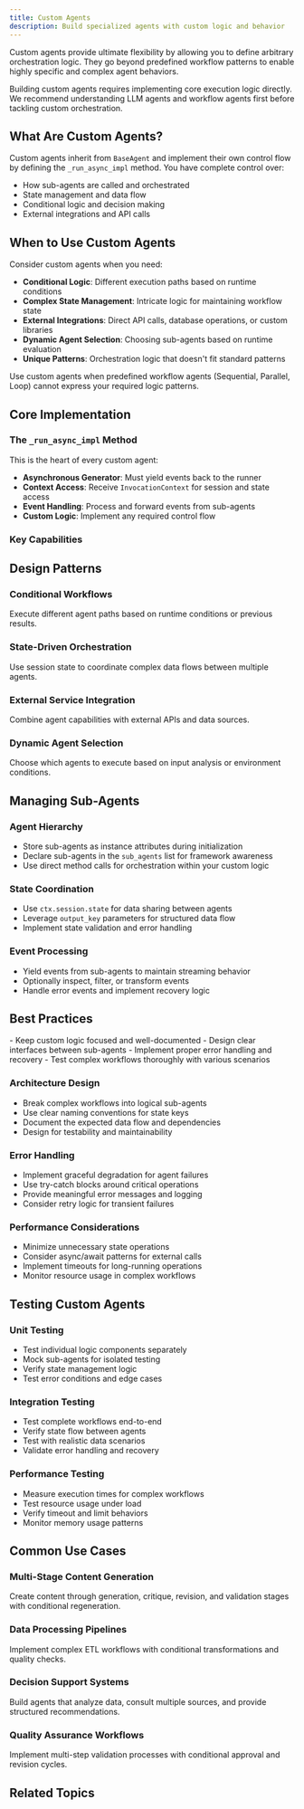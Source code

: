 ```yaml
---
title: Custom Agents
description: Build specialized agents with custom logic and behavior
---
```



Custom agents provide ultimate flexibility by allowing you to define arbitrary orchestration logic. They go beyond predefined workflow patterns to enable highly specific and complex agent behaviors.

<Callout type="warn" title="Advanced Concept">
Building custom agents requires implementing core execution logic directly. We recommend understanding LLM agents and workflow agents first before tackling custom orchestration.
</Callout>

## What Are Custom Agents?

Custom agents inherit from `BaseAgent` and implement their own control flow by defining the `_run_async_impl` method. You have complete control over:

- How sub-agents are called and orchestrated
- State management and data flow
- Conditional logic and decision making
- External integrations and API calls

## When to Use Custom Agents

Consider custom agents when you need:

- **Conditional Logic**: Different execution paths based on runtime conditions
- **Complex State Management**: Intricate logic for maintaining workflow state
- **External Integrations**: Direct API calls, database operations, or custom libraries
- **Dynamic Agent Selection**: Choosing sub-agents based on runtime evaluation
- **Unique Patterns**: Orchestration logic that doesn't fit standard patterns

<Callout type="info" title="Design Decision">
Use custom agents when predefined workflow agents (Sequential, Parallel, Loop) cannot express your required logic patterns.
</Callout>

## Core Implementation

### The `_run_async_impl` Method

This is the heart of every custom agent:

- **Asynchronous Generator**: Must yield events back to the runner
- **Context Access**: Receive `InvocationContext` for session and state access
- **Event Handling**: Process and forward events from sub-agents
- **Custom Logic**: Implement any required control flow

### Key Capabilities

<Cards>
  <Card
    title="🔄 Sub-Agent Orchestration"
    description="Call and coordinate multiple sub-agents with custom logic"
  />

  <Card
    title="📊 State Management"
    description="Read from and write to session state for data sharing"
  />

  <Card
    title="🧠 Control Flow"
    description="Use Python constructs for conditional and iterative workflows"
  />

  <Card
    title="🔌 External Integration"
    description="Integrate APIs, databases, and custom services directly"
  />
</Cards>

## Design Patterns

### Conditional Workflows
Execute different agent paths based on runtime conditions or previous results.

### State-Driven Orchestration
Use session state to coordinate complex data flows between multiple agents.

### External Service Integration
Combine agent capabilities with external APIs and data sources.

### Dynamic Agent Selection
Choose which agents to execute based on input analysis or environment conditions.

## Managing Sub-Agents

### Agent Hierarchy
- Store sub-agents as instance attributes during initialization
- Declare sub-agents in the `sub_agents` list for framework awareness
- Use direct method calls for orchestration within your custom logic

### State Coordination
- Use `ctx.session.state` for data sharing between agents
- Leverage `output_key` parameters for structured data flow
- Implement state validation and error handling

### Event Processing
- Yield events from sub-agents to maintain streaming behavior
- Optionally inspect, filter, or transform events
- Handle error events and implement recovery logic

## Best Practices

<Callout type="warn" title="Design Considerations">
- Keep custom logic focused and well-documented
- Design clear interfaces between sub-agents
- Implement proper error handling and recovery
- Test complex workflows thoroughly with various scenarios
</Callout>

### Architecture Design
- Break complex workflows into logical sub-agents
- Use clear naming conventions for state keys
- Document the expected data flow and dependencies
- Design for testability and maintainability

### Error Handling
- Implement graceful degradation for agent failures
- Use try-catch blocks around critical operations
- Provide meaningful error messages and logging
- Consider retry logic for transient failures

### Performance Considerations
- Minimize unnecessary state operations
- Consider async/await patterns for external calls
- Implement timeouts for long-running operations
- Monitor resource usage in complex workflows

## Testing Custom Agents

### Unit Testing
- Test individual logic components separately
- Mock sub-agents for isolated testing
- Verify state management logic
- Test error conditions and edge cases

### Integration Testing
- Test complete workflows end-to-end
- Verify state flow between agents
- Test with realistic data scenarios
- Validate error handling and recovery

### Performance Testing
- Measure execution times for complex workflows
- Test resource usage under load
- Verify timeout and limit behaviors
- Monitor memory usage patterns

## Common Use Cases

### Multi-Stage Content Generation
Create content through generation, critique, revision, and validation stages with conditional regeneration.

### Data Processing Pipelines
Implement complex ETL workflows with conditional transformations and quality checks.

### Decision Support Systems
Build agents that analyze data, consult multiple sources, and provide structured recommendations.

### Quality Assurance Workflows
Implement multi-step validation processes with conditional approval and revision cycles.

## Related Topics

<Cards>
  <Card
    title="🤖 LLM Agents"
    description="Understand the foundation for building sub-agents"
    href="/docs/framework/agents/llm-agents"
  />

  <Card
    title="🔄 Workflow Agents"
    description="Learn standard patterns before building custom logic"
    href="/docs/framework/agents/workflow-agents"
  />

  <Card
    title="💾 Sessions"
    description="Manage state and context in custom workflows"
    href="/docs/framework/sessions"
  />

  <Card
    title="📊 Examples"
    description="See working examples of custom agent implementations"
    href="https://github.com/IQAIcom/adk-ts/tree/main/apps/examples"
    target="_blank"
    rel="noopener noreferrer"
  />
</Cards>